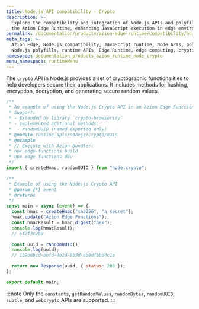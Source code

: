 ```yaml
---
title: Node.js API compatibility - Crypto
description: >-
  Explore the compatibility and integration of Node.js APIs and polyfills with
  the Azion Edge Runtime, enhancing JavaScript execution in edge environments.
permalink: /documentation/products/azion-edge-runtime/compatibility/node/crypto/
meta_tags: >-
  Azion Edge, Node.js compatibility, JavaScript runtime, Node APIs, polyfills,
  Node.js polyfills, runtime APIs, Edge Runtime, edge computing, crypto
namespace: documentation_products_azion_runtime_node_crypto
menu_namespace: runtimeMenu
---
```


The `crypto` API in Node.js provides a set of cryptographic functionalities to help developers secure their applications. It includes methods for hashing, encryption, decryption, and generating secure random values.

```javascript
/**
 * An example of using the Node.js Crypto API in an Azion Edge Function.
 * Support:
 * - Extended by library `crypto-browserify`
 * - Implemented aditional methods:
 *  - randomUUID (named exported only)
 * @module runtime-apis/nodejs/crypto/main
 * @example
 * // Execute with Azion Bundler:
 * npx edge-functions build
 * npx edge-functions dev
 */
import { createHmac, randomUUID } from "node:crypto";

/**
 * Example of using the Node.js Crypto API
 * @param {*} event
 * @returns
 */
const main = async (event) => {
  const hmac = createHmac("sha256", "a secret");
  hmac.update("Azion Edge Functions");
  const hmacResult = hmac.digest("hex");
  console.log(hmacResult);
  // 5f2f3c2b9

  const uuid = randomUUID();
  console.log(uuid);
  // 1b9d6bcd-bbfd-4b2d-9b5d-ab8dfbbd4c1e

  return new Response(uuid, { status: 200 });
};

export default main;
```


:::note
Only the `constants`, `getRandomValues`, `randomBytes`, `randomUUID`, `subtle`, and `webcrypto` APIs are supported.
:::